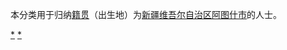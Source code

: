 {{Catnav|頁面分類|各種主題的頁面分類|依中国各省来作的分类|各地中国人|新疆人|克孜勒苏人}}
{{Catnav|頁面分類|人物|各國人物|中国人|各地中国人|新疆人|克孜勒苏人}}

本分类用于归纳[[籍贯|籍贯]]（出生地）为[[新疆维吾尔自治区|新疆维吾尔自治区]][[阿图什市|阿图什市]]的人士。

[[Category:克孜勒苏人|*]]
[[Category:阿图什市|*]]